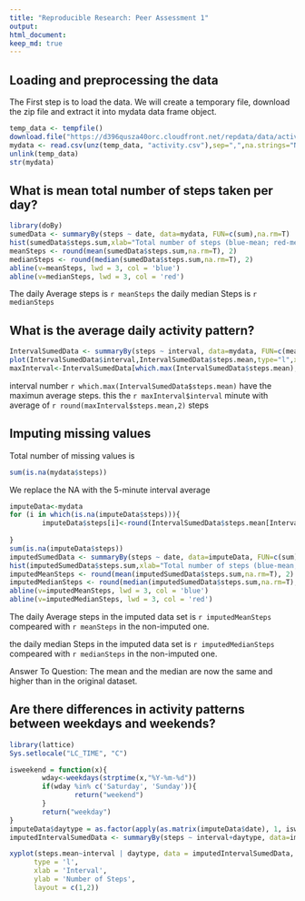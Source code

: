 ```yaml
---
title: "Reproducible Research: Peer Assessment 1"
output: 
html_document:
keep_md: true
---
```


## Loading and preprocessing the data
The First step is to load the data. We will create  a temporary file, download the zip file and extract it into mydata data frame object.
```r
temp_data <- tempfile()
download.file("https://d396qusza40orc.cloudfront.net/repdata/data/activity.zip",temp_data,method="curl")
mydata <- read.csv(unz(temp_data, "activity.csv"),sep=",",na.strings="NA")
unlink(temp_data)
str(mydata)
```

## What is mean total number of steps taken per day?
```r
library(doBy)
sumedData <- summaryBy(steps ~ date, data=mydata, FUN=c(sum),na.rm=T)
hist(sumedData$steps.sum,xlab="Total number of steps (blue-mean; red-median)",ylab="Frequency",main="Histogram of Steps")
meanSteps <- round(mean(sumedData$steps.sum,na.rm=T), 2)
medianSteps <- round(median(sumedData$steps.sum,na.rm=T), 2)
abline(v=meanSteps, lwd = 3, col = 'blue')
abline(v=medianSteps, lwd = 3, col = 'red')
```

The daily Average steps is `r meanSteps` 
the daily median Steps is `r medianSteps`


## What is the average daily activity pattern?
```r
IntervalSumedData <- summaryBy(steps ~ interval, data=mydata, FUN=c(mean),na.rm=T)
plot(IntervalSumedData$interval,IntervalSumedData$steps.mean,type="l",xlab="5 Minute Time Interval",ylab="Average Number of Steps",main="Average Steps by Time Interval")
maxInterval<-IntervalSumedData[which.max(IntervalSumedData$steps.mean),]
```

interval number `r which.max(IntervalSumedData$steps.mean)` have the maximun average steps. 
this the `r maxInterval$interval` minute with average of `r round(maxInterval$steps.mean,2)` steps

## Imputing missing values

Total number of missing values is

```r
sum(is.na(mydata$steps))
```

We replace the NA with the 5-minute interval average

```r
imputeData<-mydata
for (i in which(is.na(imputeData$steps))){
        imputeData$steps[i]<-round(IntervalSumedData$steps.mean[IntervalSumedData$interval==
                                                                        imputeData$interval[i]],0)
}
sum(is.na(imputeData$steps))
imputedSumedData <- summaryBy(steps ~ date, data=imputeData, FUN=c(sum),na.rm=T)
hist(imputedSumedData$steps.sum,xlab="Total number of steps (blue-mean; red-median)",ylab="Frequency",main="Histogram of Steps (Imputed Dataset)")
imputedMeanSteps <- round(mean(imputedSumedData$steps.sum,na.rm=T), 2)
imputedMedianSteps <- round(median(imputedSumedData$steps.sum,na.rm=T), 2)
abline(v=imputedMeanSteps, lwd = 3, col = 'blue')
abline(v=imputedMedianSteps, lwd = 3, col = 'red')
```

The daily Average steps in the imputed data set is `r imputedMeanSteps` compeared with `r meanSteps` in the non-imputed one.

the daily median Steps in the imputed data set is `r imputedMedianSteps` compeared with `r medianSteps` in the non-imputed one.

Answer To Question: The mean and the median are now the same and higher than in the original dataset.

## Are there differences in activity patterns between weekdays and weekends?
```r
library(lattice)
Sys.setlocale("LC_TIME", "C")

isweekend = function(x){
        wday<-weekdays(strptime(x,"%Y-%m-%d"))
        if(wday %in% c('Saturday', 'Sunday')){
                return("weekend")
        }
        return("weekday")
}
imputeData$daytype = as.factor(apply(as.matrix(imputeData$date), 1, isweekend))
imputedIntervalSumedData <- summaryBy(steps ~ interval+daytype, data=imputeData, FUN=c(mean),na.rm=T)

xyplot(steps.mean~interval | daytype, data = imputedIntervalSumedData,
      type = 'l',
      xlab = 'Interval',
      ylab = 'Number of Steps',
      layout = c(1,2))
```
